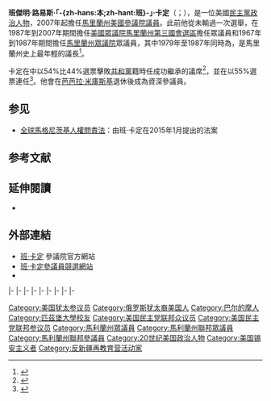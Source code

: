 {{noteTA
|T=zh-hans:本·卡丁;zh-hant:班·卡定;
|1=zh-hans:本·卡丁;zh-hant:班·卡定;
|2=zh-hans:卡丁;zh-hant:卡定;
|3=zh-hans:本杰明;zh-hant:班傑明;
}}
{{Expand|time=2015-07-18T01:37:09+00:00}}
{{请求翻译|time=2015-07-18T01:37:09+00:00}}
{{Infobox officeholder
|name         = 班·卡定<br>Ben Cardin
|image        = Ben Cardin, official Senate photo portrait.jpg
|jr/sr        = 聯邦參議員
|state        = [[馬里蘭州|馬里蘭州]]
|alongside    = [[克里斯·范·荷倫|克里斯·范·荷倫]]
|term_start   = 2007年1月3日
|term_end     = 
|predecessor  = {{le|保羅·薩班斯|Paul Sarbanes}}
|successor    = 
|office1      = [[美國參議院外交委員會|參議院外交委員會]]副主席
|term_start1  = 2015年4月2日
|term_end1    = 
|predecessor1 = [[羅伯特·曼南德茲|羅伯特·曼南德茲]]
|successor1   = 
|state2       = [[馬里蘭州|馬里蘭州]]
|district2    = [[馬里蘭州第三國會選區|三]]
|term_start2  = 1987年1月3日
|term_end2    = 2007年1月3日
|predecessor2 = [[芭芭拉·米庫斯基|芭芭拉·米庫斯基]]
|successor2   = [[約翰·薩班斯|約翰·薩班斯]]
|office3      = {{le|馬里蘭州眾議院議長|Speaker of the Maryland House of Delegates}}
|term_start3  = 1979年1月6日
|term_end3    = 1987年1月3日
|predecessor3 = 約翰·漢森·布里斯科
|successor3   = {{le|小R·克萊頓·米切爾|R. Clayton Mitchell, Jr.|克萊頓·米切爾}}
|state_senate4= 馬里蘭州
|district4    = 四十二
|term_start4  = 1967年1月6日
|term_end4    = 1987年1月3日
|predecessor4 = 莫里斯·卡丹
|successor4   = 大衛·夏皮羅
|birth_name   = 班傑明·路易·卡定<br>Benjamin Louis Cardin
|birth_date   = {{birth date and age|1943|10|5}}
|birth_place  = {{US}}[[馬里蘭州|馬里蘭州]][[巴爾的摩|巴爾的摩]]
|residence    = [[巴爾的摩|巴爾的摩]]
|death_date   = 
|death_place  = 
|party        = [[民主黨_(美國)|民主黨]]
|spouse       = 米爾娜·愛德曼（Myrna Edelman）
|children     = 德博拉（Deborah）<br>邁克爾（Michael）
|alma_mater   = [[匹茲堡大學|匹茲堡大學]]{{small|（[[文學士|BA]]）}}<br>[[馬里蘭大學學院市分校|馬里蘭大學]]{{small|（[[法律博士|JD]]）}}
|religion     = [[犹太教|犹太教]]
|website      = {{URL|http://www.cardin.senate.gov|參議員網站}}
}}

'''班傑明·路易斯·「-{zh-hans:本;zh-hant:班}-」·卡定'''（{{lang-en|'''Benjamin Louis "Ben" Cardin'''}}；{{bd|1943年|10月5日}}），是一位美國[[民主黨_(美國)|民主黨]][[政治人物|政治人物]]，2007年起擔任[[馬里蘭州|馬里蘭州]][[美國參議院|美國參議院議員]]。此前他從未輸過一次選舉，在1987年到2007年期間擔任[[美國眾議院|美國眾議院]][[馬里蘭州第三國會選區|馬里蘭州第三國會選區]]擔任眾議員和1967年到1987年期間擔任[[馬里蘭州眾議院|馬里蘭州眾議院]]眾議員，其中1979年至1987年同時為{{le|馬里蘭州眾議院議長|Speaker of the Maryland House of Delegates}}，是馬里蘭州史上最年輕的議長<ref name="cardin.senate.gov">{{cite web |url=http://cardin.senate.gov/about/ |title=Senator Benjamin L. Cardin : Maryland |publisher=Cardin.senate.gov |date= |accessdate=2010-08-29 |archiveurl=https://web.archive.org/web/20100828102708/http://cardin.senate.gov/about/ |archivedate=2010年8月28日 |deadurl=no }}</ref>。

卡定在{{le|2006年馬里蘭州美國參議院議員選舉|United States Senate election in Maryland, 2006|2006年美國參議院議員選舉}}中以54%比44%選票擊敗[[共和黨_(美國)|共和黨]]籍時任{{le|馬里蘭州副州長|Lieutenant Governor of Maryland}}{{le|邁克爾·斯蒂爾|Michael Steele}}成功繼承{{le|保羅·薩班斯|Paul Sarbanes}}的議席<ref>{{cite web |url=http://www.elections.state.md.us/elections/2006/results/general/office_US_Senator.html |title=Official 2006 Gubernatorial General Election results for U.S. Senator |publisher=Maryland State Board of Elections |date=2006-12-19 |accessdate=2010-01-13 |archive-date=2009-08-17 |archive-url=https://web.archive.org/web/20090817153550/http://www.elections.state.md.us/elections/2006/results/general/office_US_Senator.html |dead-url=no }}</ref>，並在{{le|2012年馬里蘭州美國參議院議員選舉|United States Senate election in Maryland, 2012|2012年的選舉}}以55%選票連任<ref name=MSBOE>{{cite web|url=http://elections.state.md.us/elections/2012/results/general/index.html|title=Unofficial 2012 Presidential General Election results for Representative in Congress|accessdate=Nov 12, 2012|work=Maryland State Board of Elections|archive-date=2015-07-28|archive-url=https://web.archive.org/web/20150728091941/http://elections.state.md.us/elections/2012/results/general/index.html|dead-url=no}}</ref>。他會在[[芭芭拉·米庫斯基|芭芭拉·米庫斯基]]退休後成為資深參議員。

==参见==
* [[全球馬格尼茨基人權問責法|全球馬格尼茨基人權問責法]]：由班·卡定在2015年1月提出的法案

==参考文献==
{{reflist}}

==延伸閱讀==
* {{CongLinks | congbio = c000141 | ballot = Ben_Cardin | nndb = 094/000035986 | votesmart = 26888 | govtrack = 400064 | opencong = 400064 | rollcall = 228 | politifact = | fec = S6MD03177 | opensecrets = N00001955 | assets = benjamin-cardin | legistorm = 162/Sen_Ben_Cardin_MD.html | followthemoney = | ontheissues = Senate/Ben_Cardin.htm | congress = benjamin-cardin/174 | worldcat = lccn-no2005-27106 | cspan = 4004 | imdb = 2439090 | bloomberg = ben-cardin | nyt = c/benjamin_l_cardin | washpo = gIQAGMu99O }}

==外部連結==
{{wikisource author|Ben Cardin}}
{{commons}}{{wikinews|Russian police to 'check' officer allegedly involved in large theft and murder}}
* [http://cardin.senate.gov/ 班·卡定] {{Wayback|url=http://cardin.senate.gov/ |date=20080430205815 }}參議院官方網站
* [http://www.bencardin.com 班·卡定參議員競選網站] {{Wayback|url=http://www.bencardin.com/ |date=20121001154616 }}
* {{Dmoz|Regional/North_America/United_States/Maryland/Government/Federal/US_Senate/Ben_Cardin_%5BD%5D}}

{{s-start}}
{{s-par|us-md-hs}}
{{s-bef|before=[[約翰·漢森·布里斯科|約翰·漢森·布里斯科]]}}
{{s-ttl|title={{le|馬里蘭州眾議院議長|Speaker of the Maryland House of Delegates}}|years=1979年－1987年}}
{{s-aft|after={{le|小R·克萊頓·米切爾|R. Clayton Mitchell, Jr.|克萊頓·米切爾}}}}
|-
{{s-par|us-hs}}
{{s-bef|before=[[芭芭拉·米庫斯基|芭芭拉·米庫斯基]]}}
{{s-ttl|title=[[馬里蘭州第三國會選區|馬里蘭州第三國會選區]]<br>{{le|馬里蘭州美國眾議院議員列表|List of United States Representatives from Maryland|眾議院議員}}|years=1987年－2007年}}
{{s-aft|after=[[約翰·薩班斯|約翰·薩班斯]]}}
|-
{{s-ppo}}
{{s-bef|before={{le|保羅·薩班斯|Paul Sarbanes}}}}
{{s-ttl|title={{nowrap|[[美國參議員|美國參議員]]{{le|馬里蘭州美國參議院議員列表|List of United States Senators from Maryland|馬里蘭州}}[[民主黨_(美國)|民主黨]]被提名人}}<br>（[[美國參議員類別|第1類]]）|years={{le|2006年馬里蘭州美國參議院議員選舉|United States Senate election in Maryland, 2006|2006年}}、{{le|2012年馬里蘭州美國參議院議員選舉|United States Senate election in Maryland, 2012|2012年}}、{{le|2018年馬里蘭州美國參議院議員選舉|United States Senate election in Maryland, 2018|2018年}}}}
{{s-inc|recent}}
|-
{{s-par|us-sen}}
{{s-bef|before={{le|保羅·薩班斯|Paul Sarbanes}}}}
{{s-ttl|title={{le|馬里蘭州美國參議員列表|List of United States Senators from Maryland|馬里蘭州第1類參議員}}|years=2007年－|alongside=[[芭芭拉·米庫斯基|芭芭拉·米庫斯基]]、[[克里斯·范·荷倫|克里斯·范·荷倫]]}}
{{s-inc}}
|-
{{s-bef|before={{le|阿爾賽·黑斯廷斯|Alcee Hastings}}}}
{{s-ttl|title={{le|歐洲安全合作委員會|Commission on Security and Cooperation in Europe|赫爾辛基聯合委員會}}主席|years=2009年－2011年}}
{{s-aft|rows=2|after=[[克里斯·史密斯_(新澤西州政治人物)|克里斯·史密斯]]}}
|-
{{s-bef|before=[[克里斯·史密斯_(新澤西州政治人物)|克里斯·史密斯]]}}
{{s-ttl|title={{le|歐洲安全合作委員會|Commission on Security and Cooperation in Europe|赫爾辛基聯合委員會}}主席|years=2013年－2015年}}
|-
{{s-bef|before=[[吉姆·里施|吉姆·里施]]}}
{{s-ttl|title={{le|美國參議院中小企及商貿委員會|United States Senate Committee on Small Business and Entrepreneurship|參議院中小企委員會}}副主席|years=2015年}}
{{s-aft|after=[[珍妮·沙欣|珍妮·沙欣]]}}
|-
{{s-bef|before=[[羅伯特·曼南德茲|羅伯特·曼南德茲]]}}
{{s-ttl|title=[[美國參議院外交委員會|參議院外交委員會]]副主席|years=2015年－2018年}}
{{s-aft|after=[[羅伯特·曼南德茲|羅伯特·曼南德茲]]}}
|-
{{s-bef|before=[[珍妮·沙欣|珍妮·沙欣]]}}
{{s-ttl|title={{le|美國參議院中小企及商貿委員會|United States Senate Committee on Small Business and Entrepreneurship|參議院中小企委員會}}副主席|years=2018年-至今}}
{{s-inc}}
|-
{{s-prec|usa}}
{{s-bef|before=[[羅伯特·曼南德茲|羅伯特·曼南德茲]]}}
{{s-ttl|title=[[美國參議員資歷|美國參議員資歷]]|years=第23位}}
{{s-aft|after=[[伯尼·桑德斯|伯尼·桑德斯]]}}
{{s-end}}

{{Current U.S. Senators}}
{{Authority control}}

{{DEFAULTSORT:Cardin, Ben}}

[[Category:美国犹太参议员|Category:美国犹太参议员]]
[[Category:俄罗斯犹太裔美国人|Category:俄罗斯犹太裔美国人]]
[[Category:巴尔的摩人|Category:巴尔的摩人]]
[[Category:匹茲堡大學校友|Category:匹茲堡大學校友]]
[[Category:美国民主党联邦众议员|Category:美国民主党联邦众议员]]
[[Category:美国民主党联邦参议员|Category:美国民主党联邦参议员]]
[[Category:馬利蘭州眾議員|Category:馬利蘭州眾議員]]
[[Category:馬利蘭州聯邦眾議員|Category:馬利蘭州聯邦眾議員]]
[[Category:馬利蘭州聯邦參議員|Category:馬利蘭州聯邦參議員]]
[[Category:20世纪美国政治人物|Category:20世纪美国政治人物]]
[[Category:美国锡安主义者|Category:美国锡安主义者]]
[[Category:反新疆再教育营活动家|Category:反新疆再教育营活动家]]